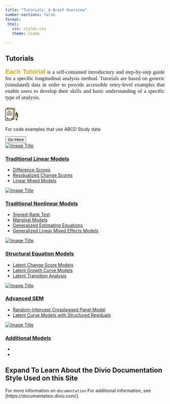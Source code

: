 ```yaml
---
title: "Tutorials: A Brief Overview"
number-sections: false
format:
 html:
   css: styles.css
   theme: cosmo

---
```


## <i class="bi bi-book"></i> Tutorials

::: {.grid}
::: {.g-col-8}
::: {style="text-align: justify; font-size: 1.2em; line-stretch: 1.0; font-family: Georgia, serif;"}
[**Each Tutorial**]{style="color: goldenrod; font-size: 1.2em; font-family: Verdana, sans-serif;"} is a self-contained introductory and step-by-step guide for a specific longitudinal analysis method. Tutorials are based on generic (simulated) data in order to provide accessible entry-level examples that enable users to develop their skills and basic understanding of a specific type of analysis.
:::
:::

::: {.g-col-4}
```{=html}
<link rel="stylesheet" href="https://maxcdn.bootstrapcdn.com/bootstrap/4.3.1/css/bootstrap.min.css">

<div class="section_our_solution">
  <div class="row">
    <div class="col-lg-12 col-md-12 col-sm-12">
      <div class="our_solution_category">
        <div class="solution_cards_box">
          <div class="solution_card">
            <div class="hover_color_bubble"></div>
            <div class="so_top_icon">
              <svg id="Layer_1" enable-background="new 0 0 512 512" height="50" viewBox="0 0 512 512" width="40" xmlns="http://www.w3.org/2000/svg">
                <g>
                  <g>
                    <g>
                      <g>
                        <path d="m47.478 452.317 295.441 19.76c5.511.369 10.277-3.8 10.645-9.31l28.393-424.517c.369-5.511-3.8-10.276-9.31-10.645l-295.441-19.76c-5.511-.369-10.276 3.8-10.645 9.31l-28.394 424.517c-.368 5.511 3.8 10.277 9.311 10.645z" fill="#fae19e" />
                      </g>
                      <g>
                        <g>
                          <g>
                            <g>
                              <g>
                                <path d="m17.5 504.177h226.14l79.96-79.605v-355.86c0-5.523-4.477-10-10-10h-296.1c-5.523 0-10 4.477-10 10v425.466c0 5.522 4.477 9.999 10 9.999z" fill="#fff9e9" />
                              </g>
                              <path d="m313.601 58.712h-40c5.523 0 10 4.477 10 10v355.861l-.258 40.078 40.258-40.078v-355.861c0-5.523-4.477-10-10-10z" fill="#fff4d6" />
                            </g>
                          </g>
                        </g>
                        <path d="m243.64 504.177v-70.253c0-5.523 4.477-10 10-10h69.96z" fill="#ffeec2" />
                      </g>
                    </g>
                    <g>
                      <path d="m468.636 248.58-33.372.165v-50.826c0-9.183 7.463-16.662 16.673-16.708h.007c9.217-.046 16.693 7.371 16.693 16.562v50.807z" fill="#fed23a" />
                      <path d="m451.96 504.177c-10.362-10.277-16.196-24.263-16.208-38.857l-.062-73.973c0-.644.524-1.169 1.171-1.173l30.038-.149c.647-.003 1.171.517 1.171 1.161l.062 74.079c.012 14.531-5.749 28.472-16.015 38.756z" fill="#54b1ff" />
                      <path d="m451.959 469.333h-.01c-14.434.072-26.14-11.542-26.14-25.935v-213.527c0-6.778 5.477-12.283 12.255-12.316l27.626-.137c6.826-.034 12.378 5.49 12.378 12.316v213.436c0 14.38-11.687 26.091-26.109 26.163z" fill="#fdf385" />
                      <path d="m465.69 217.417-23.769.118c6.037.79 10.708 5.94 10.708 12.198v213.437c0 9.823-5.455 18.397-13.507 22.87 3.79 2.115 8.164 3.317 12.826 3.293h.01c14.422-.072 26.109-11.783 26.109-26.163v-213.436c.001-6.826-5.551-12.351-12.377-12.317z" fill="#faee6e" />
                      <path d="m491.274 247.925-71.615.355c-7.305.036-13.226 5.968-13.226 13.248 0 7.281 5.921 13.153 13.226 13.117l58.389-.29v77.489c0 7.281 5.921 13.153 13.226 13.117 7.305-.036 13.226-5.968 13.226-13.248v-90.672c0-7.28-5.922-13.152-13.226-13.116z" fill="#54b1ff" />
                      <g>
                        <path d="m491.274 247.925-38.441.188-.167 26.311 25.381-.067v77.489c0 7.281 5.921 13.153 13.226 13.117 7.305-.036 13.226-5.968 13.226-13.248v-90.672c.001-7.282-5.921-13.154-13.225-13.118z" fill="#3da7ff" />
                      </g>
                    </g>
                  </g>
                  <g fill="#060606">
                    <path d="m373.147 20.122-295.44-19.761c-9.631-.638-17.984 6.665-18.629 16.293l-2.311 34.557h-39.267c-9.649 0-17.5 7.851-17.5 17.5v425.466c0 9.649 7.851 17.5 17.5 17.5h226.141c1.96 0 3.902-.801 5.292-2.185l34.138-33.987c.347.074.701.133 1.065.157l58.282 3.898c9.302.614 18.005-6.952 18.629-16.293l28.393-424.515c.639-9.528-6.766-17.993-16.293-18.63zm-122.006 465.902v-52.1c0-1.378 1.122-2.5 2.5-2.5h51.9zm94.939-23.757c-.244 1.51-1.131 2.286-2.66 2.327l-46.28-3.096 31.752-31.611c1.414-1.407 2.209-3.32 2.209-5.315v-355.86c0-9.649-7.851-17.5-17.5-17.5h-77.993c-9.697 0-9.697 15 0 15h77.993c1.379 0 2.5 1.122 2.5 2.5v347.712h-62.46c-9.649 0-17.5 7.851-17.5 17.5v62.753h-218.641c-1.378 0-2.5-1.122-2.5-2.5v-425.465c0-1.378 1.122-2.5 2.5-2.5h178.168c9.697 0 9.697-15 0-15h-123.868l2.244-33.556c.244-1.511 1.131-2.286 2.661-2.327l295.44 19.76c1.511.244 2.287 1.131 2.328 2.661z" />
                    <path d="m267.827 237.047h-204.553c-4.142 0-7.5 3.358-7.5 7.5s3.358 7.5 7.5 7.5h204.553c4.143 0 7.5-3.358 7.5-7.5s-3.357-7.5-7.5-7.5z" />
                    <path d="m267.827 289.332h-204.553c-4.142 0-7.5 3.358-7.5 7.5s3.358 7.5 7.5 7.5h204.553c4.143 0 7.5-3.358 7.5-7.5s-3.357-7.5-7.5-7.5z" />
                    <path d="m55.774 192.262c0 4.142 3.358 7.5 7.5 7.5h204.553c4.143 0 7.5-3.358 7.5-7.5s-3.357-7.5-7.5-7.5h-204.553c-4.142 0-7.5 3.358-7.5 7.5z" />
                    <path d="m91.807 139.977c0 4.142 3.358 7.5 7.5 7.5h132.487c4.142 0 7.5-3.358 7.5-7.5s-3.358-7.5-7.5-7.5h-132.487c-4.142 0-7.5 3.358-7.5 7.5z" />
                    <path d="m194.755 438.787c-13.489.036-26.978.065-40.467.086-4.534.007-9.067.013-13.6.016-8.215.006-13.75-1.643-15.59-10.679-1.556-7.64-12.364-6.613-14.464 0-5.19 16.337-13.774 9.936-18.582-1.053-4.797-10.963-6.027-23.233-8.122-34.9-1.54-8.573-14.506-6.17-14.732 1.994-.298 10.751-1.302 21.331-4.031 31.758-2.815 10.758-7.034 21.097-11.222 31.376-3.651 8.961 10.867 12.816 14.464 3.988 3.711-9.108 7.427-18.266 10.193-27.714 5.14 12.36 15.774 26.34 30.927 18.101 2.819-1.533 5.452-3.712 7.763-6.253 7.88 9.106 19.609 8.388 30.584 8.375 15.627-.02 31.254-.054 46.881-.095 9.649-.025 9.667-15.025-.002-15z" />
                    <path d="m505.932 246.439c-3.897-3.878-9.255-5.867-14.695-6.014l-5.668.028v-10.719c0-6.529-3.878-13.427-9.433-16.862v-15.098c0-31.069-48.372-30.934-48.372.146v15.1c-5.659 3.498-9.455 9.741-9.455 16.852v10.982c-24.966 1.7-25.037 39.745.028 41.232.16 33.575.152 66.6-.028 100.737-.049 9.414 14.949 9.966 15 .079.18-34.166.188-67.22.029-100.823l37.211-.185s-.048 110.848-.048 160.784c0 24.338-37.219 24.5-37.219-.253l.013-13.677c.585-9.68-14.387-10.583-14.973-.904v12.834c0 11 3.402 20.316 9.988 26.869.586 15.693 7.198 30.878 18.369 41.956 3.205 3.18 7.642 2.208 10.744-.182 11.365-11.385 17.769-26.394 18.169-42.414 4.951-4.931 9.908-9.896 9.908-26.896l.006-68.351c12.97 3.689 26.494-6.348 26.494-19.946v-90.672c0-5.523-2.155-10.709-6.068-14.603zm-72.623-5.727v-10.841c0-2.219 1.523-4.08 3.573-4.633l30.025-.149c.84.208 1.615.605 2.243 1.231.915.911 1.419 2.123 1.419 3.414v10.794zm18.671-52c4.604 0 9.155 4.514 9.155 9.062v12.166l-18.372.091v-12.111c.001-5.053 4.133-9.183 9.217-9.208zm-.011 303.901c-3.487-4.942-6.009-10.531-7.417-16.406 2.322.503 4.674.765 7.027.765 2.627 0 5.253-.326 7.839-.957-1.374 5.964-3.892 11.587-7.449 16.598zm45.031-140.899c0 7.101-11.452 7.66-11.452.131 0 0 .013-70.974.021-77.48.005-4.196-3.483-7.509-7.558-7.509l-58.389.29c-7.242 0-7.073-11.331.074-11.366l71.615-.355c3.463.295 5.359 2.168 5.688 5.617v90.672z" />
                  </g>
                </g>
              </svg>
            </div>
            <div class="solu_description">
              <p>
                For code examples that use ABCD Study data
              </p>
              <button type="button" class="read_more_btn"> 
              Go Here</button>
            </div>
          </div>
          </div>
          </div>
        </div>
      </div>
    </div>
```
:::
:::



```{=html}
<section class="light">
	<div class="container py-2">
		<article class="postcard light blue">
			<a class="postcard__img_link" href="#">
				<img class="postcard__img" src="https://picsum.photos/1000/1000" alt="Image Title" />
			</a>
			<div class="postcard__text t-dark">
				<h1 class="postcard__title blue"><a href="#">Traditional Linear Models</a></h1>
				<div class="postcard__bar"></div>
				<ul class="postcard__tagbox">
					<li class="tag__item play blue">
						<a href="./1_Tutorials_DifferenceScores.qmd"><i class="fas fa-play mr-2"></i>Difference Scores</a>
						</li>
					<li class="tag__item play blue">
						<a href="./2_Tutorials_ResidualizedChangeScores.qmd"><i class="fas fa-play mr-2"></i>Residualized Change Scores</a>
						</li>
					<li class="tag__item play blue">
						<a href="./3_Tutorials_LinearMixedModels.qmd"><i class="fas fa-play mr-2"></i>Linear Mixed Models</a>
					</li>
				</ul>
			</div>
		</article>
		<article class="postcard light red">
			<a class="postcard__img_link" href="#">
				<img class="postcard__img" src="https://picsum.photos/501/500" alt="Image Title" />	
			</a>
			<div class="postcard__text t-dark">
				<h1 class="postcard__title red"><a href="#">Traditional Nonlinear Models</a></h1>
				<div class="postcard__bar"></div>
				<div class="postcard__preview-txt">
				<ul class="postcard__tagbox">
				  <li class="tag__item play blue">
						<a href="./4_Tutorials_SignedRankTest.qmd"><i class="fas fa-play mr-2"></i>Signed-Rank
						Test</a>
						</li>
					<li class="tag__item play blue">
						<a href="./5_Tutorials_MarginalModels.qmd"><i class="fas fa-play mr-2"></i>Marginal Models</a>
						</li>
						<li class="tag__item play blue">
						<a href="./6_Tutorials_GeneralizedEstimatingEquations.qmd"><i class="fas fa-play
						mr-2"></i>Generalized
						Estimating Equations</a>
						</li>
						<li class="tag__item play blue">
						<a href="./7_Tutorials_GeneralizedLinearMixedEffectsModels.qmd"><i class="fas fa-play
						mr-2"></i>Generalized Linear
						Mixed Effects Models</a>
						</li>
				</ul>
			</div>
		</article>
		<article class="postcard light red">
			<a class="postcard__img_link" href="#">
				<img class="postcard__img" src="https://picsum.photos/601/600" alt="Image Title" />	
			</a>
			<div class="postcard__text t-dark">
				<h1 class="postcard__title red"><a href="#">Structural Equation Models</a></h1>
				<div class="postcard__bar"></div>
				<div class="postcard__preview-txt">
				<ul class="postcard__tagbox">
				  <li class="tag__item play blue">
						<a href="./9_Tutorials_LatentChangeScoresModels.qmd"><i class="fas fa-play
						mr-2"></i>Latent Change Score Models</a>
						</li>
					<li class="tag__item play blue">
						<a href="./10_Tutorials_LatentGrowthCurveModels.qmd"><i class="fas fa-play
						mr-2"></i>Latent Growth Curve Models</a>
						</li>
					<li class="tag__item play blue">
						<a href=""><i class="fas fa-play
						mr-2"></i>Latent Transition Analysis</a>
						</li>
				</ul>
			</div>
		</article>
		<article class="postcard light red">
			<a class="postcard__img_link" href="#">
				<img class="postcard__img" src="https://picsum.photos/500/653" alt="Image Title" />	
			</a>
			<div class="postcard__text t-dark">
				<h1 class="postcard__title red"><a href="#">Advanced SEM</a></h1>
				<div class="postcard__bar"></div>
				<div class="postcard__preview-txt">
				<ul class="postcard__tagbox">
				  <li class="tag__item play blue">
						<a href="./15_Tutorials_RandomInterceptCrosslaggedPanelModels.qmd"><i class="fas fa-play
						mr-2"></i>Random-Intercept Crosslagged Panel Model</a>
						</li>
						<li class="tag__item play blue">
						<a href="./16_Tutorials_LatentCurveModelsStructuredResiduals.qmd"><i class="fas fa-play
						mr-2"></i>Latent Curve Models with Structured Residuals</a>
						</li>
				</ul>
			</div>
		</article>
		<article class="postcard light red">
			<a class="postcard__img_link" href="#">
				<img class="postcard__img" src="https://picsum.photos/801/800" alt="Image Title" />	
			</a>
			<div class="postcard__text t-dark">
				<h1 class="postcard__title red"><a href="#">Additional Models</a></h1>
				<div class="postcard__bar"></div>
				<div class="postcard__preview-txt">
				<ul class="postcard__tagbox">
				  <li class="tag__item"><i class="fas fa-tag mr-2"></i></li>
					<li class="tag__item"><i class="fas fa-clock mr-2"></i></li>
				</ul>
			</div>
		</article>
		
	</div>
</section>
```

::: {.callout-note collapse="true" title="Add Title"}
## Expand To Learn About the Divio Documentation Style Used on this Site

For more information on `documentation`
For additional information, see [https://documentation.divio.com/].
:::
